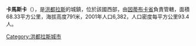 '''卡馬斯卡'''（{{lang-es|Camasca}}），是[[洪都拉斯|洪都拉斯]]的城鎮，位於該國西部，由[[因蒂布卡省|因蒂布卡省]]負責管轄，面積68.33平方公里，海拔高度791米，2001年人口6,382，人口密度每平方公里93.4人。

{{coord|14|00|N|88|23|W|region:HN_type:city|display=title}}

{{Honduras-geo-stub}}
[[Category:洪都拉斯城市|Category:洪都拉斯城市]]